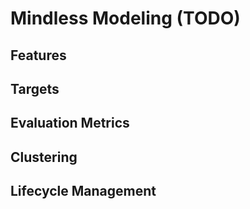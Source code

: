# Mindless Modeling (TODO) {#mind-mod}

## Features

<!--

```r
library(tidymodels)
library(tidyr)
library(ggplot2)
set.seed(123)

# set up data ----
n <- 2000
df <-
data.frame(
  x1 = runif(n),
  x2 = runif(n),
  x3 = runif(n)
)
df$y1 <- 10*df$x1 + rnorm(n)
df$y2 <- 10*(df$x1)**2 + rnorm(n)
df$y3 <- 10*(df$x1 / df$x2) + rnorm(n)
df$y4 <- df$y3 + 0.5*df$x3

df_test <- df[1001:2000,]
df <- df[1:1000,]

# model fits ----
lr <- 
  linear_reg() %>%
  set_engine("lm") %>%
  set_mode("regression")
dt <- 
  decision_tree() %>%
  set_engine("rpart") %>%
  set_mode("regression")
rf <- 
  rand_forest() %>%
  set_engine("randomForest") %>%
  set_mode("regression")
models <- list(lr, dt, rf)
formulas <- list(
  y1 ~ x1,
  y1 ~ I(x1**2),
  y2 ~ x1,
  y2 ~ I(x1**2),
  y3 ~ x1 + x2,
  y3 ~ I(x1/x2),
  y4 ~ x1 + x2 + x3,
  y4 ~ I(x1/x2) + x3
)
fml_target <- vapply(formulas, function(x) as.character(eval(x)[[2]]), character(1))
fml_rhs <- vapply(formulas, function(x) paste(labels(terms(x)), collapse = " + "), character(1))

formulas_df <- tibble(
  formulas = formulas, 
  target = fml_target,
  formula_desc = fml_rhs
)
models_df <- tibble(
  model_desc = factor(c("linear", "decision tree", "random forest"),
                      levels = c("linear", "decision tree", "random forest")),
  models = models
)
targets_df <- tibble(
  target = paste0("y", 1:4),
  target_true_spec = c("linear", "quadratic", "ratio", "ratio plus linear")
)

# model predictions ----
models_formulas_fits <-
tidyr::crossing(models_df, formulas_df) %>%
  left_join(targets_df, by = "target") %>%
  rowwise() %>%
  mutate(
    target = as.character(eval(formulas)[[2]]),
    fits = list(fit(models, formulas, data = df)),
    preds = list(predict(fits, new_data = df_test)[[".pred"]]),
    mse = sqrt(sum(preds - df_test[[target]])**2)
    )

models_formulas_fits <- 
    models_formulas_fits %>%
    group_by(model_desc) %>%
    mutate(mse_factor = mse / min(mse))

# plot results ----
ggplot(data = models_formulas_fits) +
  aes(x = model_desc, y = mse, col = formula_desc) +
  geom_point() + 
  facet_wrap(target_true_spec ~ ., ncol = 1, scales = "free") +
  theme(
    axis.title = element_blank()
  )
```

```r
tree_rec <- recipe(x = df, formula = y1 ~ x1)

tune_spec <- rand_forest(
  mtry = tune(),
  trees = 1000,
  min_n = tune()
) %>%
  set_mode("regression") %>%
  set_engine("ranger")

tune_wf <- 
  workflow() %>%
  add_recipe(tree_rec) %>%
  add_model(tune_spec)

set.seed(123) 
trees_fold <- vfold_cv(df)

set.seed(456)
tune_res <- tune_grid(
  tune_wf,
  resamples = trees_fold,
  grid = 20
)

final_rf <-
  finalize_model(
    tune_spec,
    select_best(tune_res, metric = "rmse")
  )

final_res <-
  final_rf %>%
  set_engine("ranger", importance = "permutation") %>%
  fit(formula = y1 ~ x1, data = df)

predict(final_res, new_data = df_test)
```

--> 

## Targets

## Evaluation Metrics 

## Clustering

## Lifecycle Management

<!--

We talk about the _FOO_ method\index{FOO} in this chapter.

## Chosing the right target

How you chose to model depends not just on your target variable and the relationships in your data but also the question to be answered. For example, [@murray2020] describes how the "best" approach to forecasting case growth in a pandemic varies depending on whether the goal is to plan population-level interventions and policies or organize short-term hospital capacity.

## Developing meaningful features



## Selecting an algorithm

## Evaluating the right performance metrics

## Strategies

-->

